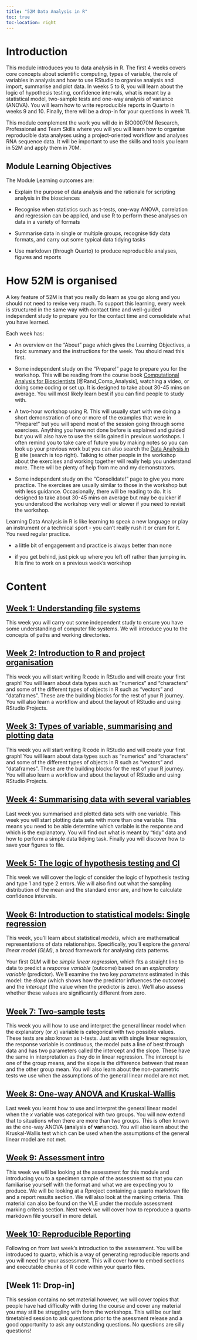 ```yaml
---
title: "52M Data Analysis in R"
toc: true
toc-location: right
---
```


# Introduction

This module introduces you to data analysis in R. The first 4 weeks
covers core concepts about scientific computing, types of variable, the
role of variables in analysis and how to use RStudio to organise
analysis and import, summarise and plot data. In weeks 5 to 8, you will
learn about the logic of hypothesis testing, confidence intervals, what
is meant by a statistical model, two-sample tests and one-way analysis
of variance (ANOVA). You will learn how to write reproducible reports in
Quarto in weeks 9 and 10. Finally, there will be a drop-in for your
questions in week 11.

This module complement the work you will do in BIO00070M Research,
Professional and Team Skills where you will you will learn how to
organise reproducible data analyses using a project-oriented workflow
and analyses RNA sequence data. It will be important to use the skills
and tools you learn in 52M and apply them in 70M.

## Module Learning Objectives

The Module Learning outcomes are:

-   Explain the purpose of data analysis and the rationale for scripting
    analysis in the biosciences

-   Recognise when statistics such as t-tests, one-way ANOVA,
    correlation and regression can be applied, and use R to perform
    these analyses on data in a variety of formats

-   Summarise data in single or multiple groups, recognise tidy data
    formats, and carry out some typical data tidying tasks

-   Use markdown (through Quarto) to produce reproducible analyses,
    figures and reports

# How 52M is organised

A key feature of 52M is that you really do learn as you go along and you
should not need to revise very much. To support this learning, every
week is structured in the same way with contact time and well-guided
independent study to prepare you for the contact time and consolidate
what you have learned.

Each week has:

-   An overview on the "About" page which gives the Learning Objectives,
    a topic summary and the instructions for the week. You should read
    this first.

-   Some independent study on the "Prepare!" page to prepare you for the
    workshop. This will be reading from the course book [Computational
    Analysis for Bioscientists](https://3mmarand.github.io/comp4biosci/)
    [@Rand_Comp_Analysis], watching a video, or doing some coding or set
    up. It is designed to take about 30-45 mins on average. You will
    most likely learn best if you can find people to study with.

-   A two-hour workshop using R. This will usually start with me doing a
    short demonstration of one or more of the examples that were in
    "Prepare!" but you will spend most of the session going through some
    exercises. Anything you have not done before is explained and guided
    but you will also have to use the skills gained in previous
    workshops. I often remind you to take care of future you by making
    notes so you can look up your previous work but you can also search
    the [Data Analysis in R](https://3mmarand.github.io/R4BABS/) site
    (search is top right). Talking to other people in the workshop about
    the exercises and working together will really help you understand
    more. There will be plenty of help from me and my demonstrators.

-   Some independent study on the "Consolidate!" page to give you more
    practice. The exercises are usually similar to those in the workshop
    but with less guidance. Occasionally, there will be reading to do.
    It is designed to take about 30-45 mins on average but may be
    quicker if you understood the workshop very well or slower if you
    need to revisit the workshop.

Learning Data Analysis in R is like learning to speak a new language or
play an instrument or a technical sport - you can't really rush it or
cram for it. You need regular practice.

-   a little bit of engagement and practice is always better than none

-   if you get behind, just pick up where you left off rather than
    jumping in. It is fine to work on a previous week's workshop

# Content

## [Week 1: Understanding file systems](week-1/ovwerview.html)

This week you will carry out some independent study to ensure you have
some understanding of computer file systems. We will introduce you to
the concepts of paths and working directories.

## [Week 2: Introduction to R and project organisation](week-2/ovwerview.html)

This week you will start writing R code in RStudio and will create your
first graph! You will learn about data types such as “numerics” and
“characters” and some of the different types of objects in R such as
“vectors” and “dataframes”. These are the building blocks for the rest
of your R journey. You will also learn a workflow and about the layout
of RStudio and using RStudio Projects.

## [Week 3: Types of variable, summarising and plotting data](week-3/ovwerview.html)

This week you will start writing R code in RStudio and will create your
first graph! You will learn about data types such as “numerics” and
“characters” and some of the different types of objects in R such as
“vectors” and “dataframes”. These are the building blocks for the rest
of your R journey. You will also learn a workflow and about the layout
of RStudio and using RStudio Projects.

## [Week 4: Summarising data with several variables](week-4/ovwerview.html)

Last week you summarised and plotted data sets with one variable. This
week you will start plotting data sets with more than one variable. This
means you need to be able determine which variable is the response and
which is the explanatory. You will find out what is meant by “tidy” data
and how to perform a simple data tidying task. Finally you will discover
how to save your figures to file.

## [Week 5: The logic of hypothesis testing and CI](week-5/ovwerview.html)

This week we will cover the logic of consider the logic of hypothesis
testing and type 1 and type 2 errors. We will also find out what the
sampling distribution of the mean and the standard error are, and how to
calculate confidence intervals.

## [Week 6: Introduction to statistical models: Single regression](week-6/ovwerview.html)

This week, you’ll learn about statistical *models*, which are
mathematical representations of data relationships. Specifically, you’ll
explore the *general linear model (GLM)*, a broad framework for
analysing data patterns.

Your first GLM will be *simple linear regression*, which fits a straight
line to data to predict a *response variable* (outcome) based on an
*explanatory variable* (predictor). We’ll examine the two key
*parameters* estimated in this model: the *slope* (which shows how the
predictor influences the outcome) and the *intercept* (the value when
the predictor is zero). We’ll also assess whether these values are
significantly different from zero.

## [Week 7: Two-sample tests](week-7/ovwerview.html)

This week you will how to use and interpret the general linear model
when the explanatory (or *x*) variable is categorical with two possible
values. These tests are also known as *t*-tests. Just as with single
linear regression, the response variable is continuous, the model puts a
line of best through data and has two parameters called the intercept
and the slope. These have the same in interpretation as they do in
linear regression. The intercept is one of the group means, and the
slope is the difference between that mean and the other group mean. You
will also learn about the non-parametric tests we use when the
assumptions of the general linear model are not met.

## [Week 8: One-way ANOVA and Kruskal-Wallis](week-8/ovwerview.html)

Last week you learnt how to use and interpret the general linear model
when the *x* variable was categorical with two groups. You will now
extend that to situations when there are more than two groups. This is
often known as the one-way ANOVA (**an**alysis **o**f **var**iance). You
will also learn about the Kruskal-Wallis test which can be used when the
assumptions of the general linear model are not met.

## [Week 9: Assessment intro](week-9/ovwerview.html)

This week we will be looking at the assessment for this module and
introducing you to a specimen sample of the assessment so that you can
familiarise yourself with the format and what we are expecting you to
produce. We will be looking at a Rproject containing a quarto markdown
file and a report results section. We will also look at the marking
criteria. This material can also be found on the VLE under the module
assessment marking criteria section. Next week we will cover how to
reproduce a quarto markdown file yourself in more detail.

## [Week 10: Reproducible Reporting](week-10/ovwerview.html)

Following on from last week's introduction to the assessment. You will
be introduced to quarto, which is a way of generating reproducible
reports and you will need for your assessment. This will cover how to
embed sections and executable chunks of R code within your quarto files.

## \[Week 11: Drop-in\]

This session contains no set material however, we will cover topics that
people have had difficulty with during the course and cover any material
you may still be struggling with from the workshops. This will be our
last timetabled session to ask questions prior to the asessment release
and a good opportunity to ask any outstanding questions. No questions
are silly questions!
